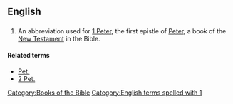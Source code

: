 ==English==

==={{abbreviation}}===
{{infl|en|abbreviation}}

# {{biblical}} An abbreviation used for [[1 Peter]], the first epistle of [[Peter]], a book of the [[New Testament]] in the Bible.

====Related terms====
*[[Pet.]]
*[[2 Pet.]]

[[Category:Books of the Bible]]
[[Category:English terms spelled with 1]]
